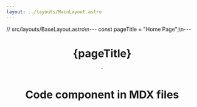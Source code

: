 ```yaml
---
layout: ../layouts/MainLayout.astro
---
```


// src/layouts/BaseLayout.astro\n---
const pageTitle = "Home Page";\n---
<html lang="en">
  <head>
    <meta charset="utf-8" />
    <link rel="icon" type="image/svg+xml" href="/favicon.svg" />
    <meta name="viewport" content="width=device-width" />
    <meta name="generator" content={Astro.generator} />
    <title>{pageTitle}</title>
  </head>
  <body>
    <Header />
    <h1>{pageTitle}</h1>
    <slot />
    <Footer />
    <script>
    </script>
  </body>
</html>
`

# Code component in MDX files

<Code code={someCode} lang="astro" meta="ins={19} collapse={2-7, 10-14}" />
